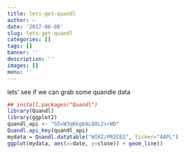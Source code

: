 ```yaml
---
title: lets-get-quandl
author: ~
date: '2017-06-08'
slug: lets-get-quandl
categories: []
tags: []
banner: ''
description: ''
images: []
menu: ''
---
```


lets' see if we can grab some quandle data
```r
## install.packages("Quandl")
library(Quandl)
library(ggplot2)
quandl_api <- "G5xW3q6kgbALQ8L2srWD"
Quandl.api_key(quandl_api)
mydata = Quandl.datatable("WIKI/PRICES", ticker="AAPL")
ggplot(mydata, aes(x=date, y=close)) + geom_line()

```


<!--more-->
